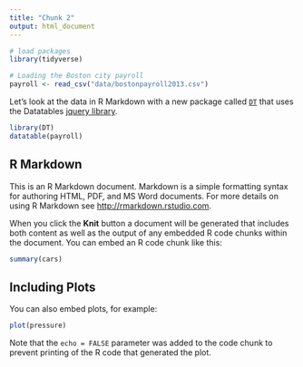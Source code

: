```yaml
---
title: "Chunk 2"
output: html_document
---
```


```r
# load packages
library(tidyverse)

# Loading the Boston city payroll
payroll <- read_csv("data/bostonpayroll2013.csv")
```

Let's look at the data in R Markdown with a new package called [`DT`](https://rstudio.github.io/DT/) that uses the Datatables [jquery library](https://datatables.net/).

```r
library(DT)
datatable(payroll)
```
## R Markdown

This is an R Markdown document. Markdown is a simple formatting syntax for authoring HTML, PDF, and MS Word documents. For more details on using R Markdown see <http://rmarkdown.rstudio.com>.

When you click the **Knit** button a document will be generated that includes both content as well as the output of any embedded R code chunks within the document. You can embed an R code chunk like this:

```r
summary(cars)
```

## Including Plots

You can also embed plots, for example:

```r
plot(pressure)
```

Note that the `echo = FALSE` parameter was added to the code chunk to prevent printing of the R code that generated the plot.
